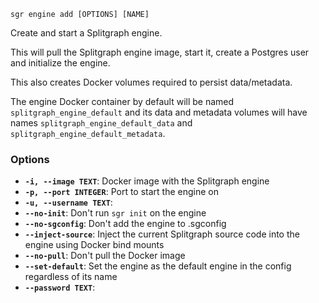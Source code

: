 
```sgr engine add [OPTIONS] [NAME]```

Create and start a Splitgraph engine.

This will pull the Splitgraph engine image, start it, create a Postgres user and initialize
the engine.

This also creates Docker volumes required to persist data/metadata.

The engine Docker container by default will be named `splitgraph_engine_default` and
its data and metadata volumes will have names `splitgraph_engine_default_data` and
`splitgraph_engine_default_metadata`.

### Options

  * **`-i, --image TEXT`**: Docker image with the Splitgraph engine
  * **`-p, --port INTEGER`**: Port to start the engine on
  * **`-u, --username TEXT`**: 
  * **`--no-init`**: Don't run `sgr init` on the engine
  * **`--no-sgconfig`**: Don't add the engine to .sgconfig
  * **`--inject-source`**: Inject the current Splitgraph source code into the engine using Docker bind mounts
  * **`--no-pull`**: Don't pull the Docker image
  * **`--set-default`**: Set the engine as the default engine in the config regardless of its name
  * **`--password TEXT`**: 
